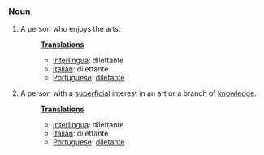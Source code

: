 ===[[Noun]]===
# A person who enjoys the arts.
#:'''[[Translation]]s'''
#:*[[Interlingua]]: dilettante
#:*[[Italian]]: dilettante
#:*[[Portuguese]]: [[diletante]]
# A person with a [[superficial]] interest in an art or a branch of [[knowledge]].
#:'''[[Translation]]s'''
#:*[[Interlingua]]: dilettante
#:*[[Italian]]: dilettante
#:*[[Portuguese]]: [[diletante]]